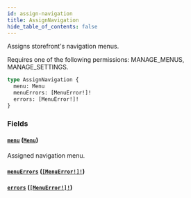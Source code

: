 ```yaml
---
id: assign-navigation
title: AssignNavigation
hide_table_of_contents: false
---
```


Assigns storefront's navigation menus.

Requires one of the following permissions: MANAGE_MENUS, MANAGE_SETTINGS.

```graphql
type AssignNavigation {
  menu: Menu
  menuErrors: [MenuError!]!
  errors: [MenuError!]!
}
```

### Fields

#### [`menu`](#) ([`Menu`](../../../developer/api-reference/objects/menu))

Assigned navigation menu.

#### [`menuErrors`](#) ([`[MenuError!]!`](../../../developer/api-reference/objects/menu-error))

#### [`errors`](#) ([`[MenuError!]!`](../../../developer/api-reference/objects/menu-error))
